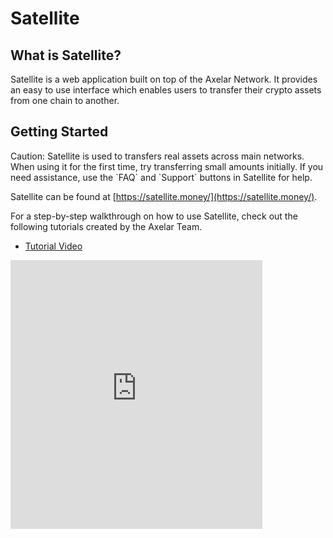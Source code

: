 # Satellite


## What is Satellite?

Satellite is a web application built on top of the Axelar Network. It provides an easy to use interface which enables users to transfer their crypto assets from one chain to another.

## Getting Started

<Callout type="warning" emoji="⚠️">
  Caution: Satellite is used to transfers real assets across main networks. When using it for the first time, try transferring small amounts initially. If you need assistance, use the `FAQ` and `Support` buttons in Satellite for help.
</Callout>

Satellite can be found at [https://satellite.money/](https://satellite.money/).

For a step-by-step walkthrough on how to use Satellite, check out the following tutorials created by the Axelar Team.

- [Tutorial Video](https://www.youtube.com/watch?v=_bxEw9Otb20)
<Bleed>
  <iframe
    width="80%"
    height="430"
    src="https://www.youtube.com/embed/_bxEw9Otb20"
    frameBorder="0"
    allow="accelerometer; autoplay; clipboard-write; encrypted-media; gyroscope; picture-in-picture"
    allowFullScreen
    style={{ margin: "1rem auto" }}
  />
</Bleed>
- [Instructional Medium Post](https://medium.com/axelar/transfer-terra-assets-to-evm-chains-using-satellite-f6480c7ff20c)

See [Mainnet resources](/resources/mainnet) for a reference list of Axelar's cross chain contract addresses, minimum asset transfer amounts, and cross-chain transaction processing fees.